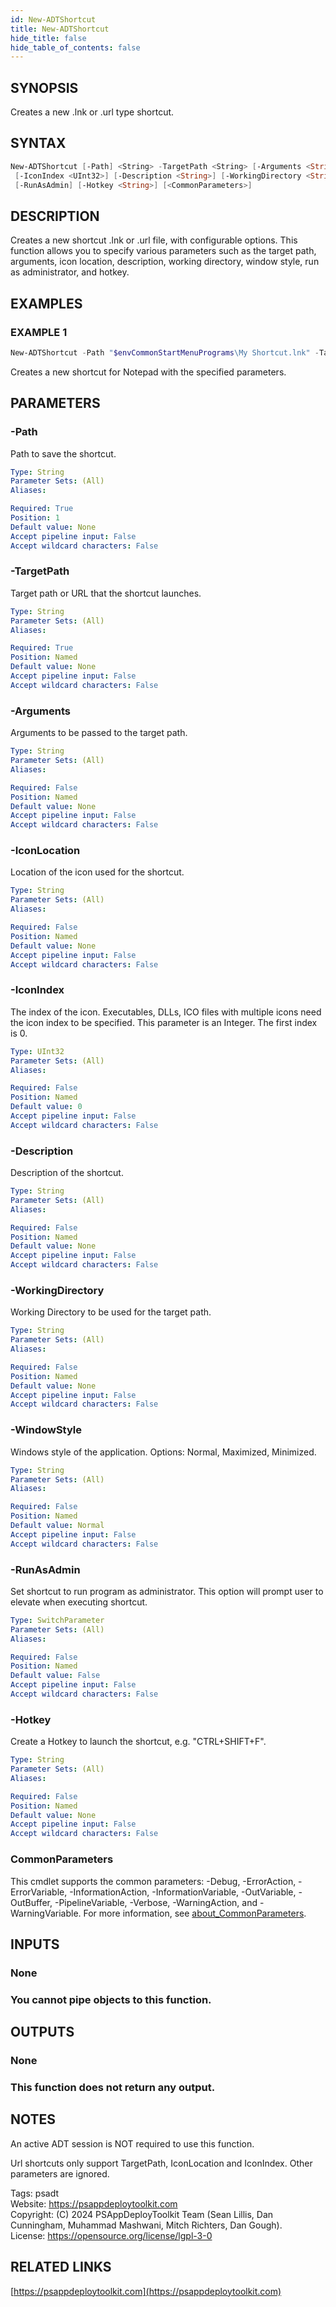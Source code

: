 ```yaml
---
id: New-ADTShortcut
title: New-ADTShortcut
hide_title: false
hide_table_of_contents: false
---
```


## SYNOPSIS

Creates a new .lnk or .url type shortcut.

## SYNTAX

```powershell
New-ADTShortcut [-Path] <String> -TargetPath <String> [-Arguments <String>] [-IconLocation <String>]
 [-IconIndex <UInt32>] [-Description <String>] [-WorkingDirectory <String>] [-WindowStyle <String>]
 [-RunAsAdmin] [-Hotkey <String>] [<CommonParameters>]
```

## DESCRIPTION

Creates a new shortcut .lnk or .url file, with configurable options.
This function allows you to specify various parameters such as the target path, arguments, icon location, description, working directory, window style, run as administrator, and hotkey.

## EXAMPLES

### EXAMPLE 1

```powershell
New-ADTShortcut -Path "$envCommonStartMenuPrograms\My Shortcut.lnk" -TargetPath "$envWinDir\notepad.exe" -IconLocation "$envWinDir\notepad.exe" -Description 'Notepad' -WorkingDirectory '%HOMEDRIVE%\%HOMEPATH%'
```

Creates a new shortcut for Notepad with the specified parameters.

## PARAMETERS

### -Path

Path to save the shortcut.

```yaml
Type: String
Parameter Sets: (All)
Aliases:

Required: True
Position: 1
Default value: None
Accept pipeline input: False
Accept wildcard characters: False
```

### -TargetPath

Target path or URL that the shortcut launches.

```yaml
Type: String
Parameter Sets: (All)
Aliases:

Required: True
Position: Named
Default value: None
Accept pipeline input: False
Accept wildcard characters: False
```

### -Arguments

Arguments to be passed to the target path.

```yaml
Type: String
Parameter Sets: (All)
Aliases:

Required: False
Position: Named
Default value: None
Accept pipeline input: False
Accept wildcard characters: False
```

### -IconLocation

Location of the icon used for the shortcut.

```yaml
Type: String
Parameter Sets: (All)
Aliases:

Required: False
Position: Named
Default value: None
Accept pipeline input: False
Accept wildcard characters: False
```

### -IconIndex

The index of the icon.
Executables, DLLs, ICO files with multiple icons need the icon index to be specified.
This parameter is an Integer.
The first index is 0.

```yaml
Type: UInt32
Parameter Sets: (All)
Aliases:

Required: False
Position: Named
Default value: 0
Accept pipeline input: False
Accept wildcard characters: False
```

### -Description

Description of the shortcut.

```yaml
Type: String
Parameter Sets: (All)
Aliases:

Required: False
Position: Named
Default value: None
Accept pipeline input: False
Accept wildcard characters: False
```

### -WorkingDirectory

Working Directory to be used for the target path.

```yaml
Type: String
Parameter Sets: (All)
Aliases:

Required: False
Position: Named
Default value: None
Accept pipeline input: False
Accept wildcard characters: False
```

### -WindowStyle

Windows style of the application.
Options: Normal, Maximized, Minimized.

```yaml
Type: String
Parameter Sets: (All)
Aliases:

Required: False
Position: Named
Default value: Normal
Accept pipeline input: False
Accept wildcard characters: False
```

### -RunAsAdmin

Set shortcut to run program as administrator.
This option will prompt user to elevate when executing shortcut.

```yaml
Type: SwitchParameter
Parameter Sets: (All)
Aliases:

Required: False
Position: Named
Default value: False
Accept pipeline input: False
Accept wildcard characters: False
```

### -Hotkey

Create a Hotkey to launch the shortcut, e.g.
"CTRL+SHIFT+F".

```yaml
Type: String
Parameter Sets: (All)
Aliases:

Required: False
Position: Named
Default value: None
Accept pipeline input: False
Accept wildcard characters: False
```

### CommonParameters

This cmdlet supports the common parameters: -Debug, -ErrorAction, -ErrorVariable, -InformationAction, -InformationVariable, -OutVariable, -OutBuffer, -PipelineVariable, -Verbose, -WarningAction, and -WarningVariable. For more information, see [about_CommonParameters](http://go.microsoft.com/fwlink/?LinkID=113216).

## INPUTS

### None

### You cannot pipe objects to this function.
## OUTPUTS

### None

### This function does not return any output.
## NOTES
An active ADT session is NOT required to use this function.

Url shortcuts only support TargetPath, IconLocation and IconIndex.
Other parameters are ignored.

Tags: psadt<br />
Website: https://psappdeploytoolkit.com<br />
Copyright: (C) 2024 PSAppDeployToolkit Team (Sean Lillis, Dan Cunningham, Muhammad Mashwani, Mitch Richters, Dan Gough).<br />
License: https://opensource.org/license/lgpl-3-0

## RELATED LINKS

[https://psappdeploytoolkit.com](https://psappdeploytoolkit.com)
